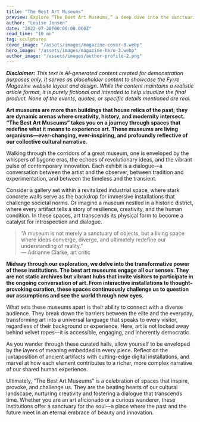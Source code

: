 ```yaml
---
title: "The Best Art Museums"
preview: Explore “The Best Art Museums,” a deep dive into the sanctuaries of creativity that transcend traditional boundaries. This article unravels the magic behind art spaces that ignite conversations, challenge perceptions, and foster an intimate connection between the viewer and the artwork. Discover how these museums serve not only as repositories of history and innovation but also as vibrant forums for cultural dialogue.
author: "Louise Jensen"
date: "2022-07-20T00:00:00.000Z"
read_time: "10 mn"
tag: sculptures
cover_image: "/assets/images/magazine-cover-3.webp"
hero_image: "/assets/images/magazine-hero-3.webp"
author_image: "/assets/images/author-profile-2.png"
---
```


_**Disclaimer:** This text is AI-generated content created for demonstration purposes only. It serves as placeholder content to showcase the Fyrre Magazine website layout and design. While the content maintains a realistic article format, it is purely fictional and intended to help visualize the final product. None of the events, quotes, or specific details mentioned are real._

**Art museums are more than buildings that house relics of the past; they are dynamic arenas where creativity, history, and modernity intersect. “The Best Art Museums” takes you on a journey through spaces that redefine what it means to experience art. These museums are living organisms—ever-changing, ever-inspiring, and profoundly reflective of our collective cultural narrative.**

Walking through the corridors of a great museum, one is enveloped by the whispers of bygone eras, the echoes of revolutionary ideas, and the vibrant pulse of contemporary innovation. Each exhibit is a dialogue—a conversation between the artist and the observer, between tradition and experimentation, and between the timeless and the transient.

Consider a gallery set within a revitalized industrial space, where stark concrete walls serve as the backdrop for immersive installations that challenge societal norms. Or imagine a museum nestled in a historic district, where every artifact tells a story of resilience, creativity, and the human condition. In these spaces, art transcends its physical form to become a catalyst for introspection and dialogue.

> “A museum is not merely a sanctuary of objects, but a living space where ideas converge, diverge, and ultimately redefine our understanding of reality.”  
> — Adrianne Clarke, art critic

**Midway through our exploration, we delve into the transformative power of these institutions. The best art museums engage all our senses. They are not static archives but vibrant hubs that invite visitors to participate in the ongoing conversation of art. From interactive installations to thought-provoking curation, these spaces continuously challenge us to question our assumptions and see the world through new eyes.**

What sets these museums apart is their ability to connect with a diverse audience. They break down the barriers between the elite and the everyday, transforming art into a universal language that speaks to every visitor, regardless of their background or experience. Here, art is not locked away behind velvet ropes—it is accessible, engaging, and inherently democratic.

As you wander through these curated halls, allow yourself to be enveloped by the layers of meaning embedded in every piece. Reflect on the juxtaposition of ancient artifacts with cutting-edge digital installations, and marvel at how each element contributes to a richer, more complex narrative of our shared human experience.

Ultimately, “The Best Art Museums” is a celebration of spaces that inspire, provoke, and challenge us. They are the beating hearts of our cultural landscape, nurturing creativity and fostering a dialogue that transcends time. Whether you are an art aficionado or a curious wanderer, these institutions offer a sanctuary for the soul—a place where the past and the future meet in an eternal embrace of beauty and innovation.
